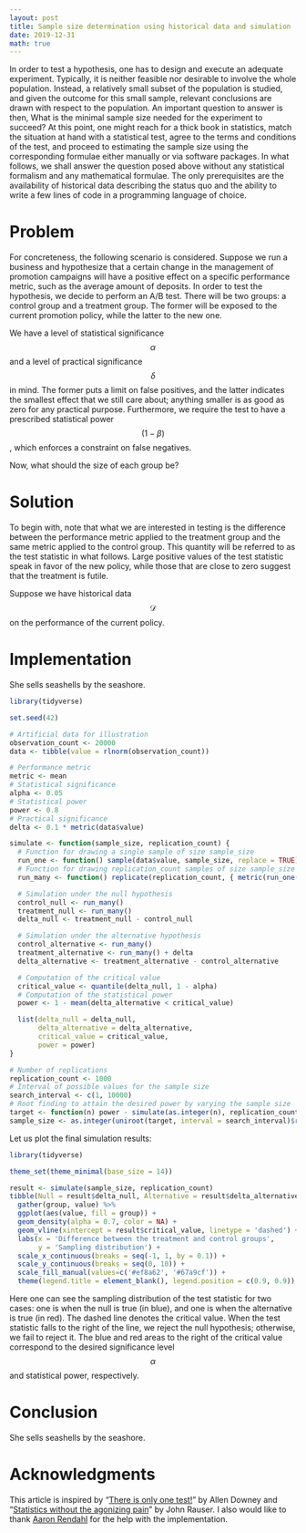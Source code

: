 ```yaml
---
layout: post
title: Sample size determination using historical data and simulation
date: 2019-12-31
math: true
---
```


In order to test a hypothesis, one has to design and execute an adequate
experiment. Typically, it is neither feasible nor desirable to involve the whole
population. Instead, a relatively small subset of the population is studied, and
given the outcome for this small sample, relevant conclusions are drawn with
respect to the population. An important question to answer is then, What is the
minimal sample size needed for the experiment to succeed? At this point, one
might reach for a thick book in statistics, match the situation at hand with a
statistical test, agree to the terms and conditions of the test, and proceed to
estimating the sample size using the corresponding formulae either manually or
via software packages. In what follows, we shall answer the question posed above
without any statistical formalism and any mathematical formulae. The only
prerequisites are the availability of historical data describing the status quo
and the ability to write a few lines of code in a programming language of
choice.

# Problem

For concreteness, the following scenario is considered. Suppose we run a
business and hypothesize that a certain change in the management of promotion
campaigns will have a positive effect on a specific performance metric, such as
the average amount of deposits. In order to test the hypothesis, we decide to
perform an A/B test. There will be two groups: a control group and a treatment
group. The former will be exposed to the current promotion policy, while the
latter to the new one.

We have a level of statistical significance $$\alpha$$ and a level of practical
significance $$\delta$$ in mind. The former puts a limit on false positives, and
the latter indicates the smallest effect that we still care about; anything
smaller is as good as zero for any practical purpose. Furthermore, we require
the test to have a prescribed statistical power $$(1 - \beta)$$, which enforces
a constraint on false negatives.

Now, what should the size of each group be?

# Solution

To begin with, note that what we are interested in testing is the difference
between the performance metric applied to the treatment group and the same
metric applied to the control group. This quantity will be referred to as the
test statistic in what follows. Large positive values of the test statistic
speak in favor of the new policy, while those that are close to zero suggest
that the treatment is futile.

Suppose we have historical data $$\mathcal{D}$$ on the performance of the
current policy.

# Implementation

She sells seashells by the seashore.

```r
library(tidyverse)

set.seed(42)

# Artificial data for illustration
observation_count <- 20000
data <- tibble(value = rlnorm(observation_count))

# Performance metric
metric <- mean
# Statistical significance
alpha <- 0.05
# Statistical power
power <- 0.8
# Practical significance
delta <- 0.1 * metric(data$value)

simulate <- function(sample_size, replication_count) {
  # Function for drawing a single sample of size sample_size
  run_one <- function() sample(data$value, sample_size, replace = TRUE)
  # Function for drawing replication_count samples of size sample_size
  run_many <- function() replicate(replication_count, { metric(run_one()) })

  # Simulation under the null hypothesis
  control_null <- run_many()
  treatment_null <- run_many()
  delta_null <- treatment_null - control_null

  # Simulation under the alternative hypothesis
  control_alternative <- run_many()
  treatment_alternative <- run_many() + delta
  delta_alternative <- treatment_alternative - control_alternative

  # Computation of the critical value
  critical_value <- quantile(delta_null, 1 - alpha)
  # Computation of the statistical power
  power <- 1 - mean(delta_alternative < critical_value)

  list(delta_null = delta_null,
       delta_alternative = delta_alternative,
       critical_value = critical_value,
       power = power)
}

# Number of replications
replication_count <- 1000
# Interval of possible values for the sample size
search_interval <- c(1, 10000)
# Root finding to attain the desired power by varying the sample size
target <- function(n) power - simulate(as.integer(n), replication_count)$power
sample_size <- as.integer(uniroot(target, interval = search_interval)$root)
```

Let us plot the final simulation results:

```r
library(tidyverse)

theme_set(theme_minimal(base_size = 14))

result <- simulate(sample_size, replication_count)
tibble(Null = result$delta_null, Alternative = result$delta_alternative) %>%
  gather(group, value) %>%
  ggplot(aes(value, fill = group)) +
  geom_density(alpha = 0.7, color = NA) +
  geom_vline(xintercept = result$critical_value, linetype = 'dashed') +
  labs(x = 'Difference between the treatment and control groups',
       y = 'Sampling distribution') +
  scale_x_continuous(breaks = seq(-1, 1, by = 0.1)) +
  scale_y_continuous(breaks = seq(0, 10)) +
  scale_fill_manual(values=c('#ef8a62', '#67a9cf')) +
  theme(legend.title = element_blank(), legend.position = c(0.9, 0.9))
```

Here one can see the sampling distribution of the test statistic for two cases:
one is when the null is true (in blue), and one is when the alternative is true
(in red). The dashed line denotes the critical value. When the test statistic
falls to the right of the line, we reject the null hypothesis; otherwise, we
fail to reject it. The blue and red areas to the right of the critical value
correspond to the desired significance level $$\alpha$$ and statistical power,
respectively.

# Conclusion

She sells seashells by the seashore.

# Acknowledgments

This article is inspired by “[There is only one test!][Allen Downey]” by Allen
Downey and “[Statistics without the agonizing pain][John Rauser]” by John
Rauser. I also would like to thank [Aaron Rendahl] for the help with the
implementation.

[Aaron Rendahl]: http://users.stat.umn.edu/~rend0020/
[Allen Downey]: http://allendowney.blogspot.com/2011/05/there-is-only-one-test.html
[John Rauser]: https://www.youtube.com/watch?v=5Dnw46eC-0o
